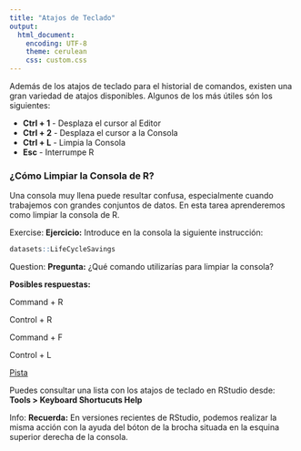 ```yaml
---
title: "Atajos de Teclado"
output:
  html_document: 
    encoding: UTF-8
    theme: cerulean
    css: custom.css
---
```


Además de los atajos de teclado para el historial de comandos, existen una gran
variedad de atajos disponibles. Algunos de los más útiles són los siguientes:

- __Ctrl + 1__ - Desplaza el cursor al Editor
- __Ctrl + 2__ - Desplaza el cursor a la Consola
- __Ctrl + L__ - Limpia la Consola
- __Esc__ - Interrumpe R



### ¿Cómo Limpiar la Consola de R?

Una consola muy llena puede resultar confusa, especialmente cuando trabajemos con
grandes conjuntos de datos. En esta tarea aprenderemos como limpiar la consola de R.


<div class="alert alert-info" role="alert">
<span class="glyphicon glyphicon-pencil" aria-hidden="true"></span>
<span class="sr-only">Exercise:</span>
**Ejercicio:**
Introduce en la consola la siguiente instrucción:

```r
datasets::LifeCycleSavings
```
</div>




<div class="alert alert-warning" role="alert">
<span class="glyphicon glyphicon-question-sign" aria-hidden="true"></span>
<span class="sr-only">Question:</span>
**Pregunta:**
¿Qué comando utilizarías para limpiar la consola?

**Posibles respuestas:**
<p><span class="glyphicon glyphicon-check" aria-hidden="true">  Command + R</span></p>
<p><span class="glyphicon glyphicon-check" aria-hidden="true">  Control + R</span></p>
<p><span class="glyphicon glyphicon-check" aria-hidden="true">  Command + F</span></p>
<p><span class="glyphicon glyphicon-check" aria-hidden="true">  Control + L</span></p>
</div>

<p>
<a class="btn btn-primary" data-toggle="collapse" href="#hint" aria-expanded="false" aria-controls="collapseExample">
<span class="glyphicon glyphicon-exclamation-sign" aria-hidden="true">     Pista</span></a>
</p>
<div class="collapse" id="hint">
<div class="card card-block">
<div class="alert alert-info" role="alert">
Puedes consultar una lista con los atajos de teclado en RStudio desde: 
__Tools > Keyboard Shortucuts Help__
</div>

<div class="alert alert-info" role="alert">
<span class="glyphicon glyphicon-exclamation-sign" aria-hidden="true"></span>
<span class="sr-only">Info:</span>
**Recuerda:**
En versiones recientes de RStudio, podemos realizar la misma acción con la ayuda
del bóton de la brocha situada en la esquina superior derecha de la consola.


</div>


